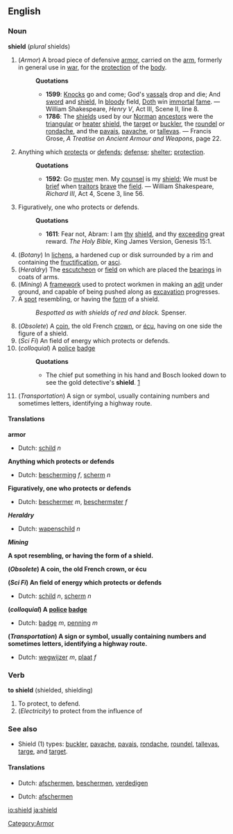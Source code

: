 {{wikipedia}}
==English==
===Noun===
'''shield''' (''plural'' shields)

#(''Armor'') [[Category:Armor]] A broad piece of defensive [[armor]], carried on the [[arm]], formerly in general use in [[war]], for the [[protection]] of the [[body]].
#:'''Quotations'''
#:*'''1599''': [[Knock]]s go and come; God's [[vassal]]s drop and die; And [[sword]] and [[shield]], In [[bloody]] field, [[Doth]] win [[immortal]] [[fame]]. &mdash; William Shakespeare, ''Henry V'', Act III, Scene II, line 8.
#:*'''1786''': The [[shield]]s used by our [[Norman]] [[ancestor]]s were the [[triangular]] or [[heater]] [[shield]], the [[target]] or [[buckler]], the [[roundel]] or [[rondache]], and the [[pavais]], [[pavache]], or [[tallevas]]. &mdash; Francis Grose, ''A Treatise on Ancient Armour and Weapons'', page 22.
# Anything which [[protect]]s or [[defend]]s; [[defense]]; [[shelter]]; [[protection]].
#:'''Quotations'''
#:*'''1592''': Go [[muster]] men. My [[counsel]] is my [[shield]]; We must be [[brief]] when [[traitor]]s [[brave]] the [[field]]. &mdash; William Shakespeare, ''Richard III'', Act 4, Scene 3, line 56.
# Figuratively, one who protects or defends.
#:'''Quotations'''
#:*'''1611''': Fear not, Abram: I am [[thy]] [[shield]], and thy [[exceeding]] great reward. ''The Holy Bible'', King James Version, Genesis 15:1.
#(''Botany'') In [[lichen]]s, a hardened cup or disk surrounded by a rim and containing the [[fructification]], or [[asci]].
#(''Heraldry'') The [[escutcheon]] or [[field]] on which are placed the [[bearing]]s in coats of arms. 
#(''Mining'') A [[framework]] used to protect workmen in making an [[adit]] under ground, and capable of being pushed along as [[excavation]] progresses.
# A [[spot]] resembling, or having the [[form]] of a shield.
#:''Bespotted as with shields of red and black.'' Spenser.
#(''Obsolete'') A [[coin]], the old French [[crown]], or [[écu]], having on one side the figure of a shield.
#(''Sci Fi'') An field of energy which protects or defends.
#(''colloquial'') A [[police]] [[badge]]
#:'''Quotations'''
#:*The chief put something in his hand and Bosch looked down to see the gold detective's '''shield'''. [http://www.michaelconnelly.com/Book_Collection/Closers/ClosersExcerpt/closersexcerpt.html]
#(''Transportation'') A sign or symbol, usually containing numbers and sometimes letters, identifying a highway route.

====Translations====
'''armor'''
{{top}}
*Dutch: [[schild]] ''n''
{{mid}}
{{bottom}}

'''Anything which protects or defends'''
{{top}}
*Dutch: [[bescherming]] ''f'', [[scherm]] ''n''
{{mid}}
{{bottom}}

'''Figuratively, one who protects or defends'''
{{top}}
*Dutch: [[beschermer]] ''m'', [[beschermster]] ''f''
{{mid}}
{{bottom}}

'''''Heraldry'''''
{{top}}
*Dutch: [[wapenschild]] ''n''
{{mid}}
{{bottom}}

'''''Mining'''''
{{top}}
{{mid}}
{{bottom}}

'''A spot resembling, or having the form of a shield.'''
{{top}}
{{mid}}
{{bottom}}

'''(''Obsolete'') A coin, the old French crown, or écu'''
{{top}}
{{mid}}
{{bottom}}

'''(''Sci Fi'') An field of energy which protects or defends'''
{{top}}
*Dutch: [[schild]] ''n'', [[scherm]] ''n''
{{mid}}
{{bottom}}

'''(''colloquial'') A [[police]] [[badge]]'''
{{top}}
*Dutch: [[badge]] ''m'', [[penning]] ''m''
{{mid}}
{{bottom}}

'''(''Transportation'') A sign or symbol, usually containing numbers and sometimes letters, identifying a highway route.'''
{{top}}
*Dutch: [[wegwijzer]] ''m'', [[plaat]] ''f''
{{mid}}
{{bottom}}

===Verb===
'''to shield''' (shielded, shielding)

# To protect, to defend.
# (''Electricity'') to protect from the influence of

===See also===
* Shield (1) types: [[buckler]], [[pavache]], [[pavais]], [[rondache]], [[roundel]], [[tallevas]], [[targe]], and [[target]].

====Translations====
{{top}}
*Dutch: [[afschermen]], [[beschermen]], [[verdedigen]]
{{mid}}
{{bottom}}

{{top}}
*Dutch: [[afschermen]]
{{mid}}
{{bottom}}

[[io:shield]]
[[ja:shield]]